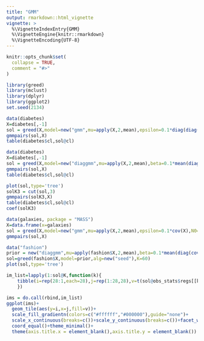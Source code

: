 ```yaml
---
title: "GMM"
output: rmarkdown::html_vignette
vignette: >
  %\VignetteIndexEntry{GMM}
  %\VignetteEngine{knitr::rmarkdown}
  %\VignetteEncoding{UTF-8}
---
```


```r
knitr::opts_chunk$set(
  collapse = TRUE,
  comment = "#>"
)
```

```r
library(greed)
library(mclust)
library(dplyr)
library(ggplot2)
set.seed(2134)
```


```r
data(diabetes)
X=diabetes[,-1]
sol = greed(X,model=new("gmm",mu=apply(X,2,mean),epsilon=0.1*diag(diag(cov(X))),N0=ncol(X)))
gmmpairs(sol,X)
table(diabetes$cl,sol@cl)
```


```r
data(diabetes)
X=diabetes[,-1]
sol = greed(X,model=new("diaggmm",mu=apply(X,2,mean),beta=0.1*mean(diag(cov((X))))))
gmmpairs(sol,X)
table(diabetes$cl,sol@cl)
```


```r
plot(sol,type='tree')
solK3 = cut(sol,3)
gmmpairs(solK3,X)
table(diabetes$cl,sol@cl)
coef(solK3)
```

```r
data(galaxies, package = "MASS") 
X=data.frame(x=galaxies)
sol = greed(X,model=new("gmm",mu=apply(X,2,mean),epsilon=0.1*cov(X),N0=ncol(X)))
gmmpairs(sol,X)
```



```r
data("fashion")
prior = new("diaggmm",mu=apply(fashion$X,2,mean),beta=0.1*mean(diag(cov((fashion$X)))))
sol=greed(fashion$X,model=prior,alg=new("seed"),K=60)
plot(sol,type='tree')
```

```r
im_list=lapply(1:sol@K,function(k){
    tibble(i=rep(28:1,each=28),j=rep(1:28,28),v=t(sol@obs_stats$regs[[k]]$m),k=k)
    })

ims = do.call(rbind,im_list)
ggplot(ims)+
  geom_tile(aes(y=i,x=j,fill=v))+
  scale_fill_gradientn(colors=c("#ffffff","#000000"),guide="none")+
  scale_x_continuous(breaks=c())+scale_y_continuous(breaks=c())+facet_wrap(~k)+
  coord_equal()+theme_minimal()+
  theme(axis.title.x = element_blank(),axis.title.y = element_blank())
```

